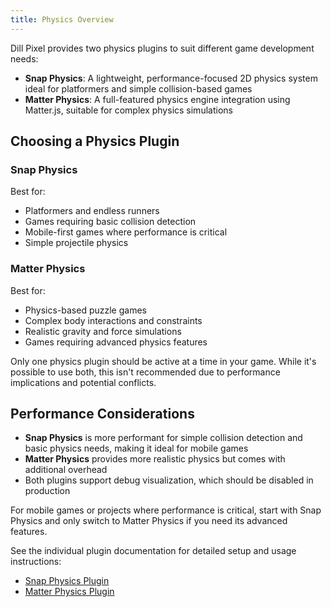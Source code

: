 ```yaml
---
title: Physics Overview
---
```



Dill Pixel provides two physics plugins to suit different game development needs:

- **Snap Physics**: A lightweight, performance-focused 2D physics system ideal for platformers and simple collision-based games
- **Matter Physics**: A full-featured physics engine integration using Matter.js, suitable for complex physics simulations

## Choosing a Physics Plugin

### Snap Physics

Best for:

- Platformers and endless runners
- Games requiring basic collision detection
- Mobile-first games where performance is critical
- Simple projectile physics

### Matter Physics

Best for:

- Physics-based puzzle games
- Complex body interactions and constraints
- Realistic gravity and force simulations
- Games requiring advanced physics features

<Aside type="caution">
  Only one physics plugin should be active at a time in your game. While it's possible to use both, this isn't
  recommended due to performance implications and potential conflicts.
</Aside>

## Performance Considerations

- **Snap Physics** is more performant for simple collision detection and basic physics needs, making it ideal for mobile games
- **Matter Physics** provides more realistic physics but comes with additional overhead
- Both plugins support debug visualization, which should be disabled in production

<Aside type="tip">
  For mobile games or projects where performance is critical, start with Snap Physics and only switch to Matter Physics
  if you need its advanced features.
</Aside>

See the individual plugin documentation for detailed setup and usage instructions:

- [Snap Physics Plugin](/fundamentals/physics/snap)
- [Matter Physics Plugin](/fundamentals/physics/matter)
